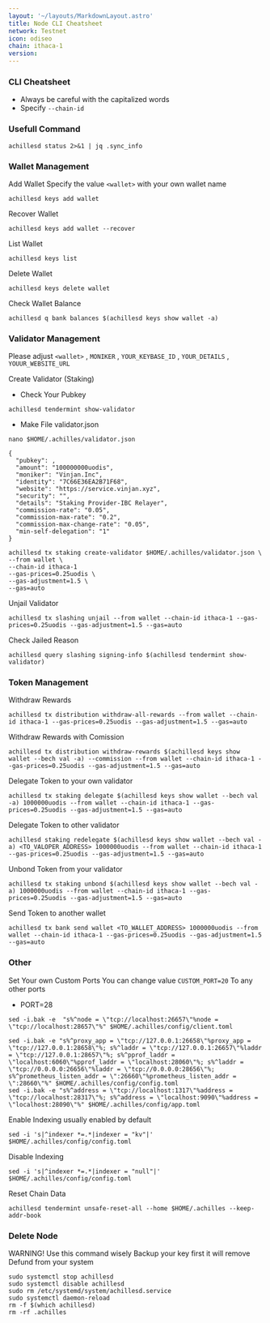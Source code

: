```yaml
---
layout: '~/layouts/MarkdownLayout.astro'
title: Node CLI Cheatsheet
network: Testnet
icon: odiseo
chain: ithaca-1
version: 
---
```


### CLI Cheatsheet

- Always be careful with the capitalized words
- Specify `--chain-id`

### Usefull Command
```
achillesd status 2>&1 | jq .sync_info
```

### Wallet Management

Add Wallet
Specify the value `<wallet>` with your own wallet name

```
achillesd keys add wallet
```

Recover Wallet
```
achillesd keys add wallet --recover
```

List Wallet
```
achillesd keys list
```

Delete Wallet
```
achillesd keys delete wallet
```

Check Wallet Balance
```
achillesd q bank balances $(achillesd keys show wallet -a)
```

### Validator Management

Please adjust `<wallet>` , `MONIKER` , `YOUR_KEYBASE_ID` , `YOUR_DETAILS` , `YOUUR_WEBSITE_URL`

Create Validator (Staking)
- Check Your Pubkey
```
achillesd tendermint show-validator
```
- Make File validator.json
```
nano $HOME/.achilles/validator.json
```
```
{
  "pubkey": ,
  "amount": "100000000uodis",
  "moniker": "Vinjan.Inc",
  "identity": "7C66E36EA2B71F68",
  "website": "https://service.vinjan.xyz",
  "security": "",
  "details": "Staking Provider-IBC Relayer",
  "commission-rate": "0.05",
  "commission-max-rate": "0.2",
  "commission-max-change-rate": "0.05",
  "min-self-delegation": "1"
}
```
```
achillesd tx staking create-validator $HOME/.achilles/validator.json \
--from wallet \
--chain-id ithaca-1
--gas-prices=0.25uodis \
--gas-adjustment=1.5 \
--gas=auto
```

Unjail Validator
```
achillesd tx slashing unjail --from wallet --chain-id ithaca-1 --gas-prices=0.25uodis --gas-adjustment=1.5 --gas=auto
```

Check Jailed Reason
```
achillesd query slashing signing-info $(achillesd tendermint show-validator)
```

### Token Management

Withdraw Rewards
```
achillesd tx distribution withdraw-all-rewards --from wallet --chain-id ithaca-1 --gas-prices=0.25uodis --gas-adjustment=1.5 --gas=auto
```

Withdraw Rewards with Comission
```
achillesd tx distribution withdraw-rewards $(achillesd keys show wallet --bech val -a) --commission --from wallet --chain-id ithaca-1 --gas-prices=0.25uodis --gas-adjustment=1.5 --gas=auto
```

Delegate Token to your own validator
```
achillesd tx staking delegate $(achillesd keys show wallet --bech val -a) 1000000uodis --from wallet --chain-id ithaca-1 --gas-prices=0.25uodis --gas-adjustment=1.5 --gas=auto
```

Delegate Token to other validator
```
achillesd staking redelegate $(achillesd keys show wallet --bech val -a) <TO_VALOPER_ADDRESS> 1000000uodis --from wallet --chain-id ithaca-1 --gas-prices=0.25uodis --gas-adjustment=1.5 --gas=auto
```

Unbond Token from your validator
```
achillesd tx staking unbond $(achillesd keys show wallet --bech val -a) 1000000uodis --from wallet --chain-id ithaca-1 --gas-prices=0.25uodis --gas-adjustment=1.5 --gas=auto
```

Send Token to another wallet
```
achillesd tx bank send wallet <TO_WALLET_ADDRESS> 1000000uodis --from wallet --chain-id ithaca-1 --gas-prices=0.25uodis --gas-adjustment=1.5 --gas=auto
```

### Other

Set Your own Custom Ports
You can change value `CUSTOM_PORT=20` To any other ports

- PORT=28

```
sed -i.bak -e  "s%^node = \"tcp://localhost:26657\"%node = \"tcp://localhost:28657\"%" $HOME/.achilles/config/client.toml
```
```
sed -i.bak -e "s%^proxy_app = \"tcp://127.0.0.1:26658\"%proxy_app = \"tcp://127.0.0.1:28658\"%; s%^laddr = \"tcp://127.0.0.1:26657\"%laddr = \"tcp://127.0.0.1:28657\"%; s%^pprof_laddr = \"localhost:6060\"%pprof_laddr = \"localhost:28060\"%; s%^laddr = \"tcp://0.0.0.0:26656\"%laddr = \"tcp://0.0.0.0:28656\"%; s%^prometheus_listen_addr = \":26660\"%prometheus_listen_addr = \":28660\"%" $HOME/.achilles/config/config.toml
sed -i.bak -e "s%^address = \"tcp://localhost:1317\"%address = \"tcp://localhost:28317\"%; s%^address = \"localhost:9090\"%address = \"localhost:28090\"%" $HOME/.achilles/config/app.toml
```

Enable Indexing usually enabled by default
```
sed -i 's|^indexer *=.*|indexer = "kv"|' $HOME/.achilles/config/config.toml
```

Disable Indexing
```
sed -i 's|^indexer *=.*|indexer = "null"|' $HOME/.achilles/config/config.toml
```

Reset Chain Data
```
achillesd tendermint unsafe-reset-all --home $HOME/.achilles --keep-addr-book
```

### Delete Node

WARNING! Use this command wisely 
Backup your key first it will remove Defund from your system

```
sudo systemctl stop achillesd
sudo systemctl disable achillesd
sudo rm /etc/systemd/system/achillesd.service
sudo systemctl daemon-reload
rm -f $(which achillesd)
rm -rf .achilles
```
